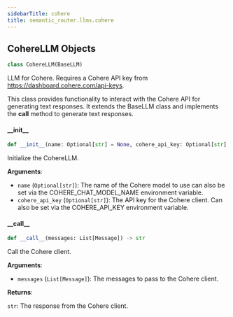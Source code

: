 ```yaml
---
sidebarTitle: cohere
title: semantic_router.llms.cohere
---
```


## CohereLLM Objects

```python
class CohereLLM(BaseLLM)
```

LLM for Cohere. Requires a Cohere API key from https://dashboard.cohere.com/api-keys.

This class provides functionality to interact with the Cohere API for generating text responses.
It extends the BaseLLM class and implements the __call__ method to generate text responses.

#### \_\_init\_\_

```python
def __init__(name: Optional[str] = None, cohere_api_key: Optional[str] = None)
```

Initialize the CohereLLM.

**Arguments**:

- `name` (`Optional[str]`): The name of the Cohere model to use can also be set via the
COHERE_CHAT_MODEL_NAME environment variable.
- `cohere_api_key` (`Optional[str]`): The API key for the Cohere client. Can also be set via the
COHERE_API_KEY environment variable.

#### \_\_call\_\_

```python
def __call__(messages: List[Message]) -> str
```

Call the Cohere client.

**Arguments**:

- `messages` (`List[Message]`): The messages to pass to the Cohere client.

**Returns**:

`str`: The response from the Cohere client.

